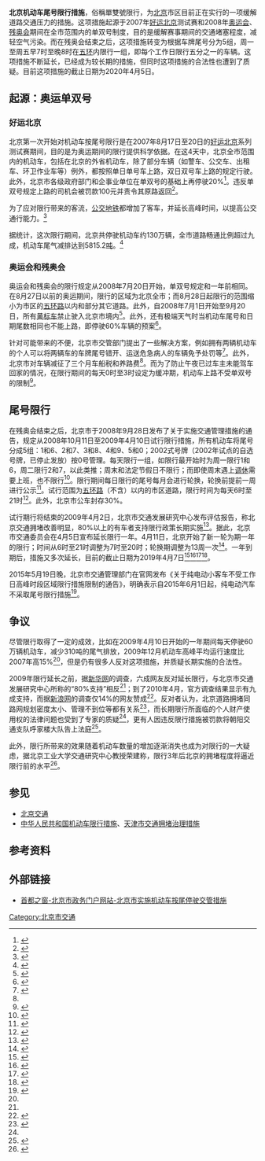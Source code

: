 '''北京机动车尾号限行措施'''，俗稱單雙號限行，为[[北京|北京]]市区目前正在实行的一项缓解道路交通压力的措施。这项措施起源于2007年[[好运北京|好运北京]]测试赛和2008年[[2008年奥林匹克运动会|奥运会]]、[[2008年夏季残奥会|残奥会]]期间在全市范围内的单双号制度，目的是缓解赛事期间的交通堵塞程度，减轻空气污染。而在残奥会结束之后，这项措施转变为根据车牌尾号分为5组，周一至周五早7时至晚8时在[[北京五环路|五环]]内限行一组，即每个工作日限行五分之一的车辆。这项措施不断延长，已经成为较长期的措施，但同时这项措施的合法性也遭到了质疑。目前这项措施的截止日期为2020年4月5日。

== 起源：奥运单双号 ==
=== 好运北京 ===
北京第一次开始对机动车按尾号限行是在2007年8月17日至20日的[[好运北京|好运北京]]系列测试赛期间，目的是为奥运期间的限行提供科学依据。在这4天中，北京全市范围内的机动车，包括在北京的外省机动车，除了部分车辆（如警车、公交车、出租车、环卫作业车等）例外，都按照单日单号车上路，双日双号车上路的规定行驶。此外，北京市各级政府部门和企事业单位在单双号的基础上再停驶20%<ref>{{cite web|url=http://news.xinhuanet.com/newscenter/2007-08/16/content_6540372.htm|title=北京市交管局对“单双号”限行做出明确解读|date=2007-08-16|accessdate=2010-08-23|publisher=[[新京报|新京报]]|archive-date=2015-02-02|archive-url=https://web.archive.org/web/20150202154740/http://news.xinhuanet.com/newscenter/2007-08/16/content_6540372.htm|dead-url=no}}</ref>。违反单双号规定上路的司机会被罚款100元并责令其原路返回<ref>{{cite web|url=http://news.sohu.com/20070817/n251629231.shtml|title=北京今日单数尾号汽车上路 违者罚款原路返回|date=2007-08-17|accessdate=2010-08-23|archive-date=2009-03-27|archive-url=https://web.archive.org/web/20090327212717/http://news.sohu.com/20070817/n251629231.shtml|dead-url=no}}</ref>。

为了应对限行带来的客流，[[北京公交|公交]][[北京地铁|地铁]]都增加了客车，并延长高峰时间，以提高公交通行能力。<ref>{{cite web|url=http://china.ynet.com/view.jsp?oid=22824848|title="好运北京"赛事期间将北京实行机动车单双号上路|date=2007-08-09|accessdate=2010-08-23|publisher=[[北京青年报|北京青年报]]|archive-url=https://web.archive.org/web/20181015055016/http://china.ynet.com/view.jsp?oid=22824848|archive-date=2018-10-15|dead-url=yes}}</ref>

据统计，这次限行期间，北京共停驶机动车约130万辆，全市道路畅通比例超过九成，机动车尾气减排达到5815.2[[吨|吨]]。<ref name="xhsd">{{cite web|url=http://news.xinhuanet.com/newscenter/2008-07/23/content_8756737.htm|date=2008-07-23|title=新华视点：单双号限行能否长行|accessdate=2010-08-23|archive-date=2009-01-01|archive-url=https://web.archive.org/web/20090101210553/http://news.xinhuanet.com/newscenter/2008-07/23/content_8756737.htm|dead-url=no}}</ref>

=== 奥运会和残奥会 ===
{{wikisource|北京市人民政府关于2008年北京奥运会残奥会期间对本市机动车采取临时交通管理措施的通告}}
奥运会和残奥会的限行规定从2008年7月20日开始，单双号规定和一年前相同。在8月27日以前的奥运期间，限行的区域为北京全市；而8月28日起限行的范围缩小为市区的[[北京五环路|五环路]]以内和部分其它道路。此外，自2008年7月1日开始至9月20日，所有[[黄标车|黄标车]]禁止驶入北京市境内<ref name="sina20080620">{{cite web|url=http://news.sina.com.cn/c/2008-06-20/024915779691.shtml|title=北京7月20日-9月20日机动车单双号出行|date=2008-06-20|accessdate=2010-08-23|archive-date=2008-11-23|archive-url=https://web.archive.org/web/20081123102420/http://news.sina.com.cn/c/2008-06-20/024915779691.shtml|dead-url=no}}</ref>。此外，还有极端天气时当机动车尾号和日期尾数相同也不能上路，即停驶60%车辆的预案<ref>{{cite web|url=http://auto.sohu.com/20080731/n258493099.shtml|title=北京遇极端天气将再限行 尾号同日期车停驶|date=2008-07-31|accessdate=2010-08-23|archive-date=2009-08-30|archive-url=https://web.archive.org/web/20090830232539/http://auto.sohu.com/20080731/n258493099.shtml|dead-url=no}}</ref>。

针对可能带来的不便，北京市交管部门提出了一些解决方案，例如拥有两辆机动车的个人可以将两辆车的车牌尾号错开、运送危急病人的车辆免予处罚等<ref>{{Cite web|url=http://www.chinanews.com.cn/sh/news/2008/06-30/1296817.shtml|title=北京交管部门：个人有两辆单号或双号车可换牌|date=2008-06-30|accessdate=2010-08-23|archive-date=2008-08-03|archive-url=https://web.archive.org/web/20080803112541/http://www.chinanews.com.cn/sh/news/2008/06-30/1296817.shtml|dead-url=no}}</ref>。此外，北京市对车辆减征了三个月车船税和养路费<ref name="sina20080620" />。而为了防止午夜已过车主未能驾车回家的情况，在限行期间的每天0时至3时设定为缓冲期，机动车上路不受单双号的限制<ref>{{cite web|url=http://news.xinhuanet.com/newscenter/2008-07/19/content_8574865.htm|title=北京奥运限行规定：0时至3时机动车不受单双号限制|date=2008-07-19|accessdate=2010-08-23|archive-date=2008-10-26|archive-url=https://web.archive.org/web/20081026071606/http://news.xinhuanet.com/newscenter/2008-07/19/content_8574865.htm|dead-url=no}}</ref>。

== 尾号限行 ==
{{wikisource|北京市人民政府关于实施交通管理措施的通告}}
在残奥会结束之后，北京市于2008年9月28日发布了关于实施交通管理措施的通告，规定从2008年10月11日至2009年4月10日试行限行措施，所有机动车将尾号分成5组：1和6、2和7、3和8、4和9、5和0；2002式号牌（2002年试点的自选号牌，已停止发放）按0号管理。每天限行一组，如限行最开始时为周一限行1和6，周二限行2和7，以此类推；周末和法定节假日不限行；而即使周末遇上[[调休|调休]]需要上班，也不限行<ref>{{cite web|url=http://auto.cyol.com/content/2010-08/23/content_3386849.htm|title=北京史上“最迷茫复杂”限行 国庆中秋出行提示|date=2010-08-23|accessdate=2010-08-23}}{{Dead link|date=2018年7月 |bot=InternetArchiveBot |fix-attempted=no }}</ref>。限行期间每日限行的尾号每月会进行轮换，轮换前提前一周进行公示<ref>{{cite web|url=http://news.xinhuanet.com/life/2008-10/10/content_10174481.htm|title=北京交管推十项新政 尾号限行停驶日每月轮换|date=2008-10-10|accessdate=2010-08-23|archive-date=2009-04-24|archive-url=https://web.archive.org/web/20090424093907/http://news.xinhuanet.com/life/2008-10/10/content_10174481.htm|dead-url=no}}</ref>。试行范围为[[北京五环路|五环路]]（不含）以内的市区道路，限行时间为每天6时至21时<ref>{{cite web|url=http://auto.qianlong.com/35611/2008/09/28/2421@4682507.htm|title=10月11日起北京五环内试行限行新措施|date=2008-09-28|accessdate=2010-08-23|deadurl=yes|archiveurl=https://web.archive.org/web/20090423072622/http://auto.qianlong.com/35611/2008/09/28/2421%404682507.htm|archivedate=2009-04-23}}</ref>。此外，北京市公车封存30%。

试行期行将结束的2009年4月2日，北京市交通发展研究中心发布评估报告，称北京交通拥堵改善明显，80%以上的有车者支持限行政策长期实施<ref name="xinhuanet20090403">{{cite web|url=http://news.xinhuanet.com/auto/2009-04/03/content_11123038.htm|date=2009-04-03|accessdate=2010-08-23|title=北京限行成果显著 八成以上有车族支持长期实施|archive-date=2009-04-06|archive-url=https://web.archive.org/web/20090406152219/http://news.xinhuanet.com/auto/2009-04/03/content_11123038.htm|dead-url=no}}</ref>。据此，北京市交通委员会在4月5日宣布延长限行一年。4月11日，北京开始了新一轮为期一年的限行；时间从6时至21时调整为7时至20时；轮换期调整为13周一次<ref name="qq20090412">{{cite web|url=http://auto.qq.com/a/20090412/000001.htm|title=4月13日起 北京市新尾号限行措施实行|date=2009-04-12|accessdate=2010-08-23|deadurl=yes|archiveurl=https://web.archive.org/web/20090417004751/http://auto.qq.com/a/20090412/000001.htm|archivedate=2009-04-17}}</ref>。一年到期后，措施又多次延长，目前的截止日期为2019年4月7日<ref>{{cite web|url=http://auto.163.com/10/0404/11/63E3OPE200083U45.html|title=北京新一轮尾号限行政策为期2年|date=2010-04-04|accessdate=2010-08-23|archive-url=https://web.archive.org/web/20160305005302/http://auto.163.com/10/0404/11/63E3OPE200083U45.html|archive-date=2016-03-05|dead-url=yes}}</ref><ref>{{cite web|url=http://news.sina.com.cn/c/2012-04-02/030424213138.shtml|title=北京尾号限行措施再续1年 公务用车每周停驶1天|date=2012-04-02|accessdate=2012-04-02|author=邓杭|archive-date=2012-04-06|archive-url=https://web.archive.org/web/20120406090501/http://news.sina.com.cn/c/2012-04-02/030424213138.shtml|dead-url=no}}</ref><ref>{{cite web|url=http://www.hbgajg.com/html/2017/0107/32041.html|title=北京1月9日起新一轮尾号限行开始|date=2017-01-07|accessdate=2017-01-21|work=河北公安交管网|archive-url=https://web.archive.org/web/20170202053933/http://www.hbgajg.com/html/2017/0107/32041.html|archive-date=2017-02-02|dead-url=yes}}</ref><ref>{{cite web|url=http://www.xinhuanet.com/auto/2018-04/03/c_1122628978.htm|title=北京尾号限行措施将第9次延期|date=2018-04-03|accessdate=2018-04-12|work=新京报|archive-date=2018-04-04|archive-url=https://web.archive.org/web/20180404171938/http://www.xinhuanet.com/auto/2018-04/03/c_1122628978.htm|dead-url=no}}</ref>。

2015年5月19日晚，北京市交通管理部门在官网发布《关于纯电动小客车不受工作日高峰时段区域限行措施限制的通告》，明确表示自2015年6月1日起，纯电动汽车不采取尾号限行措施<ref>{{cite web|url=http://www.legaldaily.com.cn/index/content/2016-12/02/content_6904005.htm|title=插电式混合动力车北京遇尴尬|date=2016-12-02|accessdate=2017-01-21|work=法制日报——法制网|archive-date=2017-02-02|archive-url=https://web.archive.org/web/20170202010252/http://www.legaldaily.com.cn/index/content/2016-12/02/content_6904005.htm|dead-url=no}}</ref>。

== 争议 ==
尽管限行取得了一定的成效，比如在2009年4月10日开始的一年期间每天停驶60万辆机动车，减少310吨的尾气排放，2009年12月机动车高峰平均运行速度比2007年高15%<ref name="qq20090412" />，但是仍有很多人反对这项措施，并质疑长期实施的合法性。

2009年限行延长之前，据[[新华网|新华网]]的调查，六成网友反对延长限行，与北京市交通发展研究中心所称的“80%支持”相反<ref name="xinhuanet20090403" />；到了2010年4月，官方调查结果显示有九成支持，而据[[新浪网|新浪网]]的调查仅14%的网友赞成<ref name="chinanews20100406">{{cite web|url=http://www.chinanews.com.cn/auto/auto-ywdd/news/2010/04-06/2208084.shtml|date=2010-04-06|title=北京尾号限行：官方显示九成支持网调仅14%赞成|accessdate=2010-08-23|archive-date=2010-07-29|archive-url=https://web.archive.org/web/20100729012035/http://www.chinanews.com.cn/auto/auto-ywdd/news/2010/04-06/2208084.shtml|dead-url=no}}</ref>。反对者认为，北京道路拥堵同路网规划密度太小、管理不到位等都有关系<ref>{{cite web|url=http://auto.people.com.cn/GB/9125013.html|title=北京开始执行新一轮车辆限行措施|date=2009-04-14|accessdate=2010-08-23|archive-date=2012-03-08|archive-url=https://web.archive.org/web/20120308034725/http://auto.people.com.cn/GB/9125013.html|dead-url=no}}</ref>，而长期限行所面临的个人财产使用权的法律问题也受到了专家的质疑<ref name="chinanews20100406" />，更有人因违反限行措施被罚款将朝阳交通支队呼家楼大队告上法庭<ref>{{cite web|url=http://society.people.com.cn/GB/42733/9661822.html|title=北京尾号限行案开庭 处罚合法性遭质疑|date=2009-07-06|accessdate=2010-08-23|archive-date=2011-04-27|archive-url=https://web.archive.org/web/20110427155407/http://society.people.com.cn/GB/42733/9661822.html|dead-url=no}}</ref>。

此外，限行所带来的效果随着机动车数量的增加逐渐消失也成为对限行的一大疑虑，据北京工业大学交通研究中心教授荣建称，限行3年后北京的拥堵程度将逼近限行前的水平<ref>{{cite web|url=http://auto.people.com.cn/GB/1049/9369015.html|title=北京尾号限行效果逐渐消失 3年后逼近原水平|date=2009-05-27|accessdate=2010-08-23|archive-date=2011-09-19|archive-url=https://web.archive.org/web/20110919223804/http://auto.people.com.cn/GB/1049/9369015.html|dead-url=no}}</ref>。

== 参见 ==
{{北京主题页}}
*[[北京交通|北京交通]]
*[[中华人民共和国机动车限行措施|中华人民共和国机动车限行措施]]、[[天津市交通拥堵治理措施|天津市交通拥堵治理措施]]

== 参考资料 ==
{{reflist|2}}

== 外部链接 ==
*[https://web.archive.org/web/20120119002945/http://zhengwu.beijing.gov.cn/zwzt/whts/t995850.htm 首都之窗-北京市政务门户网站-北京市实施机动车按尾停驶交管措施]

[[Category:北京市交通|Category:北京市交通]]